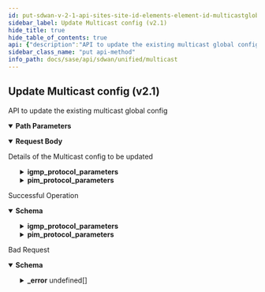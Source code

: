 ```yaml
---
id: put-sdwan-v-2-1-api-sites-site-id-elements-element-id-multicastglobalconfigs-config-id
sidebar_label: Update Multicast config (v2.1)
hide_title: true
hide_table_of_contents: true
api: {"description":"API to update the existing multicast global config","operationId":"put-sdwan-v2.1-api-sites-site_id-elements-element_id-multicastglobalconfigs-config_id","parameters":[{"description":"Site Id","in":"path","name":"site_id","required":true,"schema":{"description":"Site Id","type":"string"}},{"description":"Element Id","in":"path","name":"element_id","required":true,"schema":{"description":"Element Id","type":"string"}},{"description":"Multicast Config Id","in":"path","name":"config_id","required":true,"schema":{"description":"Config Id","type":"string"}}],"requestBody":{"content":{"application/json":{"schema":{"properties":{"bsm_enabled":{"description":"Bsm Enabled","type":"boolean"},"dr_priority":{"description":"Dr Priority: Range(max = 4294967295L, message = MULTICAST_INVALID_DR_PRIORITY, min = 1L) ","format":"int64","type":"integer"},"id":{"description":"Id","type":"string"},"igmp_protocol_parameters":{"description":"Igmp Protocol Parameters: Valid ","properties":{"last_member_query_count":{"description":"Last Member Query Count","format":"int64","type":"integer"},"last_member_query_interval":{"description":"Last Member Query Interval","format":"int64","type":"integer"},"query_interval":{"description":"Query Interval","format":"int64","type":"integer"},"query_max_response_time":{"description":"Query Max Response Time","format":"int64","type":"integer"}}},"pim_protocol_parameters":{"description":"Pim Protocol Parameters: Valid ","properties":{"hello_hold_time":{"description":"Hello Hold Time","format":"int64","type":"integer"},"hello_interval":{"description":"Hello Interval","format":"int64","type":"integer"},"join_prune_interval":{"description":"Join Prune Interval","format":"int64","type":"integer"}}},"spt_switchover_enabled":{"description":"Spt Switchover Enabled","type":"boolean"}}}}},"description":"Details of the Multicast config to be updated"},"responses":{"200":{"content":{"application/json":{"schema":{"properties":{"bsm_enabled":{"description":"Bsm Enabled","type":"boolean"},"dr_priority":{"description":"Dr Priority: Range(max = 4294967295L, message = MULTICAST_INVALID_DR_PRIORITY, min = 1L) ","format":"int64","type":"integer"},"id":{"description":"Id","type":"string"},"igmp_protocol_parameters":{"description":"Igmp Protocol Parameters: Valid ","properties":{"last_member_query_count":{"description":"Last Member Query Count","format":"int64","type":"integer"},"last_member_query_interval":{"description":"Last Member Query Interval","format":"int64","type":"integer"},"query_interval":{"description":"Query Interval","format":"int64","type":"integer"},"query_max_response_time":{"description":"Query Max Response Time","format":"int64","type":"integer"}}},"pim_protocol_parameters":{"description":"Pim Protocol Parameters: Valid ","properties":{"hello_hold_time":{"description":"Hello Hold Time","format":"int64","type":"integer"},"hello_interval":{"description":"Hello Interval","format":"int64","type":"integer"},"join_prune_interval":{"description":"Join Prune Interval","format":"int64","type":"integer"}}},"spt_switchover_enabled":{"description":"Spt Switchover Enabled","type":"boolean"}}}}},"description":"Successful Operation"},"400":{"content":{"application/json":{"example":{"value":{"_error":[{"code":"ELEMENT_SW_VERSION_NOT_SUPPORTED"}]}},"schema":{"properties":{"_error":{"items":{"properties":{"code":{"type":"string"},"message":{"type":"string"}}},"type":"array"}}}}},"description":"Bad Request"}},"tags":["Multicast"],"method":"put","path":"/sdwan/v2.1/api/sites/{site_id}/elements/{element_id}/multicastglobalconfigs/{config_id}","jsonRequestBodyExample":{"bsm_enabled":true,"dr_priority":0,"id":"string","igmp_protocol_parameters":{"last_member_query_count":0,"last_member_query_interval":0,"query_interval":0,"query_max_response_time":0},"pim_protocol_parameters":{"hello_hold_time":0,"hello_interval":0,"join_prune_interval":0},"spt_switchover_enabled":true},"info":{"contact":{},"description":"List of APIs used to manage multicast specific configurations.","title":"Multicast","version":"Latest"},"postman":{"name":"Update Multicast config (v2.1)","description":{"content":"API to update the existing multicast global config","type":"text/plain"},"url":{"path":["sdwan","v2.1","api","sites",":site_id","elements",":element_id","multicastglobalconfigs",":config_id"],"host":["{{baseUrl}}"],"query":[],"variable":[{"disabled":false,"description":{"content":"(Required) Site Id","type":"text/plain"},"type":"any","value":"","key":"site_id"},{"disabled":false,"description":{"content":"(Required) Element Id","type":"text/plain"},"type":"any","value":"","key":"element_id"},{"disabled":false,"description":{"content":"(Required) Multicast Config Id","type":"text/plain"},"type":"any","value":"","key":"config_id"}]},"header":[{"key":"Content-Type","value":"application/json"},{"key":"Accept","value":"application/json"}],"method":"PUT","body":{"mode":"raw","raw":"\"\"","options":{"raw":{"language":"json"}}}}}
sidebar_class_name: "put api-method"
info_path: docs/sase/api/sdwan/unified/multicast
---
```



## Update Multicast config (v2.1)



API to update the existing multicast global config

<details style={{"marginBottom":"1rem"}} data-collapsed={false} open={true}><summary style={{}}><strong>Path Parameters</strong></summary><div><ul><ParamsItem className={"paramsItem"} param={{"description":"Site Id","in":"path","name":"site_id","required":true,"schema":{"description":"Site Id","type":"string"}}}></ParamsItem><ParamsItem className={"paramsItem"} param={{"description":"Element Id","in":"path","name":"element_id","required":true,"schema":{"description":"Element Id","type":"string"}}}></ParamsItem><ParamsItem className={"paramsItem"} param={{"description":"Multicast Config Id","in":"path","name":"config_id","required":true,"schema":{"description":"Config Id","type":"string"}}}></ParamsItem></ul></div></details><details style={{}} data-collapsed={false} open={true}><summary style={{"textAlign":"left"}}><strong>Request Body</strong></summary><div style={{"textAlign":"left","marginLeft":"1rem"}}><div style={{"marginTop":"1rem","marginBottom":"1rem"}}>

Details of the Multicast config to be updated

</div></div><ul style={{"marginLeft":"1rem"}}><SchemaItem collapsible={false} name={"bsm_enabled"} required={false} schemaDescription={"Bsm Enabled"} schemaName={"boolean"} qualifierMessage={undefined}></SchemaItem><SchemaItem collapsible={false} name={"dr_priority"} required={false} schemaDescription={"Dr Priority: Range(max = 4294967295L, message = MULTICAST_INVALID_DR_PRIORITY, min = 1L) "} schemaName={"int64"} qualifierMessage={undefined}></SchemaItem><SchemaItem collapsible={false} name={"id"} required={false} schemaDescription={"Id"} schemaName={"string"} qualifierMessage={undefined}></SchemaItem><SchemaItem collapsible={true} className={"schemaItem"}><details style={{}}><summary style={{}}><strong>igmp_protocol_parameters</strong><span style={{"opacity":"0.6"}}> </span></summary><div style={{"marginLeft":"1rem"}}><div style={{"marginTop":".5rem","marginBottom":".5rem"}}>

Igmp Protocol Parameters: Valid 

</div><SchemaItem collapsible={false} name={"last_member_query_count"} required={false} schemaDescription={"Last Member Query Count"} schemaName={"int64"} qualifierMessage={undefined}></SchemaItem><SchemaItem collapsible={false} name={"last_member_query_interval"} required={false} schemaDescription={"Last Member Query Interval"} schemaName={"int64"} qualifierMessage={undefined}></SchemaItem><SchemaItem collapsible={false} name={"query_interval"} required={false} schemaDescription={"Query Interval"} schemaName={"int64"} qualifierMessage={undefined}></SchemaItem><SchemaItem collapsible={false} name={"query_max_response_time"} required={false} schemaDescription={"Query Max Response Time"} schemaName={"int64"} qualifierMessage={undefined}></SchemaItem></div></details></SchemaItem><SchemaItem collapsible={true} className={"schemaItem"}><details style={{}}><summary style={{}}><strong>pim_protocol_parameters</strong><span style={{"opacity":"0.6"}}> </span></summary><div style={{"marginLeft":"1rem"}}><div style={{"marginTop":".5rem","marginBottom":".5rem"}}>

Pim Protocol Parameters: Valid 

</div><SchemaItem collapsible={false} name={"hello_hold_time"} required={false} schemaDescription={"Hello Hold Time"} schemaName={"int64"} qualifierMessage={undefined}></SchemaItem><SchemaItem collapsible={false} name={"hello_interval"} required={false} schemaDescription={"Hello Interval"} schemaName={"int64"} qualifierMessage={undefined}></SchemaItem><SchemaItem collapsible={false} name={"join_prune_interval"} required={false} schemaDescription={"Join Prune Interval"} schemaName={"int64"} qualifierMessage={undefined}></SchemaItem></div></details></SchemaItem><SchemaItem collapsible={false} name={"spt_switchover_enabled"} required={false} schemaDescription={"Spt Switchover Enabled"} schemaName={"boolean"} qualifierMessage={undefined}></SchemaItem></ul></details><div><ApiTabs><TabItem label={"200"} value={"200"}><div>

Successful Operation

</div><div><details style={{}} data-collapsed={false} open={true}><summary style={{"textAlign":"left"}}><strong>Schema</strong></summary><div style={{"textAlign":"left","marginLeft":"1rem"}}></div><ul style={{"marginLeft":"1rem"}}><SchemaItem collapsible={false} name={"bsm_enabled"} required={false} schemaDescription={"Bsm Enabled"} schemaName={"boolean"} qualifierMessage={undefined}></SchemaItem><SchemaItem collapsible={false} name={"dr_priority"} required={false} schemaDescription={"Dr Priority: Range(max = 4294967295L, message = MULTICAST_INVALID_DR_PRIORITY, min = 1L) "} schemaName={"int64"} qualifierMessage={undefined}></SchemaItem><SchemaItem collapsible={false} name={"id"} required={false} schemaDescription={"Id"} schemaName={"string"} qualifierMessage={undefined}></SchemaItem><SchemaItem collapsible={true} className={"schemaItem"}><details style={{}}><summary style={{}}><strong>igmp_protocol_parameters</strong><span style={{"opacity":"0.6"}}> </span></summary><div style={{"marginLeft":"1rem"}}><div style={{"marginTop":".5rem","marginBottom":".5rem"}}>

Igmp Protocol Parameters: Valid 

</div><SchemaItem collapsible={false} name={"last_member_query_count"} required={false} schemaDescription={"Last Member Query Count"} schemaName={"int64"} qualifierMessage={undefined}></SchemaItem><SchemaItem collapsible={false} name={"last_member_query_interval"} required={false} schemaDescription={"Last Member Query Interval"} schemaName={"int64"} qualifierMessage={undefined}></SchemaItem><SchemaItem collapsible={false} name={"query_interval"} required={false} schemaDescription={"Query Interval"} schemaName={"int64"} qualifierMessage={undefined}></SchemaItem><SchemaItem collapsible={false} name={"query_max_response_time"} required={false} schemaDescription={"Query Max Response Time"} schemaName={"int64"} qualifierMessage={undefined}></SchemaItem></div></details></SchemaItem><SchemaItem collapsible={true} className={"schemaItem"}><details style={{}}><summary style={{}}><strong>pim_protocol_parameters</strong><span style={{"opacity":"0.6"}}> </span></summary><div style={{"marginLeft":"1rem"}}><div style={{"marginTop":".5rem","marginBottom":".5rem"}}>

Pim Protocol Parameters: Valid 

</div><SchemaItem collapsible={false} name={"hello_hold_time"} required={false} schemaDescription={"Hello Hold Time"} schemaName={"int64"} qualifierMessage={undefined}></SchemaItem><SchemaItem collapsible={false} name={"hello_interval"} required={false} schemaDescription={"Hello Interval"} schemaName={"int64"} qualifierMessage={undefined}></SchemaItem><SchemaItem collapsible={false} name={"join_prune_interval"} required={false} schemaDescription={"Join Prune Interval"} schemaName={"int64"} qualifierMessage={undefined}></SchemaItem></div></details></SchemaItem><SchemaItem collapsible={false} name={"spt_switchover_enabled"} required={false} schemaDescription={"Spt Switchover Enabled"} schemaName={"boolean"} qualifierMessage={undefined}></SchemaItem></ul></details></div></TabItem><TabItem label={"400"} value={"400"}><div>

Bad Request

</div><div><details style={{}} data-collapsed={false} open={true}><summary style={{"textAlign":"left"}}><strong>Schema</strong></summary><div style={{"textAlign":"left","marginLeft":"1rem"}}></div><ul style={{"marginLeft":"1rem"}}><SchemaItem collapsible={true} className={"schemaItem"}><details style={{}}><summary style={{}}><strong>_error</strong><span style={{"opacity":"0.6"}}> undefined[]</span></summary><div style={{"marginLeft":"1rem"}}><SchemaItem collapsible={false} name={"code"} required={false} schemaDescription={undefined} schemaName={"string"} qualifierMessage={undefined}></SchemaItem><SchemaItem collapsible={false} name={"message"} required={false} schemaDescription={undefined} schemaName={"string"} qualifierMessage={undefined}></SchemaItem></div></details></SchemaItem></ul></details></div></TabItem></ApiTabs></div>
      